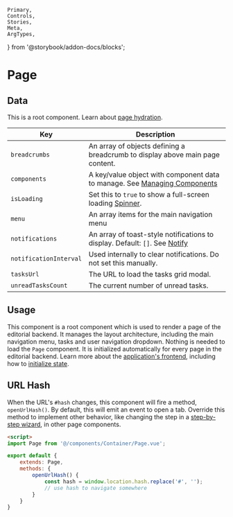 	Primary,
	Controls,
	Stories,
	Meta,
	ArgTypes,
} from '@storybook/addon-docs/blocks';


<Meta of={PageStories} />

# Page

## Data

This is a root component. Learn about [page hydration](#/pages/pages).

| Key | Description |
| --- | --- |
| `breadcrumbs` | An array of objects defining a breadcrumb to display above main page content. |
| `components` | A key/value object with component data to manage. See [Managing Components](#/component/Page#managing-components) |
| `isLoading` | Set this to `true` to show a full-screen loading [Spinner](#/component/Spinner). |
| `menu` | An array items for the main navigation menu |
| `notifications` | An array of toast-style notifications to display. Default: `[]`. See [Notify](#/utilities/Notify) |
| `notificationInterval` | Used internally to clear notifications. Do not set this manually. |
| `tasksUrl` | The URL to load the tasks grid modal. |
| `unreadTasksCount` | The current number of unread tasks. |

## Usage

This component is a root component which is used to render a page of the editorial backend. It manages the layout architecture, including the main navigation menu, tasks and user navigation dropdown. Nothing is needed to load the `Page` component. It is initialized automatically for every page in the editorial backend. Learn more about the [application's frontend](https://docs.pkp.sfu.ca/dev/documentation/en/frontend), including how to [initialize state](https://docs.pkp.sfu.ca/dev/documentation/en/frontend-ui-library#state).

## URL Hash

When the URL's `#hash` changes, this component will fire a method, `openUrlHash()`. By default, this will emit an event to open a tab. Override this method to implement other behavior, like changing the step in a [step-by-step wizard](#/component/Steps), in other page components.

```html
<script>
import Page from '@/components/Container/Page.vue';

export default {
    extends: Page,
    methods: {
        openUrlHash() {
            const hash = window.location.hash.replace('#', '');
            // use hash to navigate somewhere
        }
    }
}
```

<Primary />
<ArgTypes />

